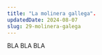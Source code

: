 ---
title: "La molinera gallega".
updatedDate: 2024-08-07
slug: 29-molinera-galega
---

BLA BLA BLA
